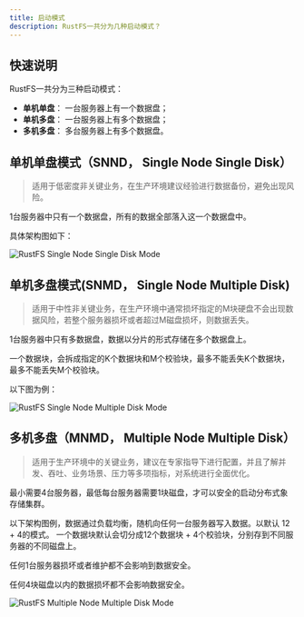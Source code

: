 ```yaml
---
title: 启动模式
description: RustFS一共分为几种启动模式？
---
```



## 快速说明

RustFS一共分为三种启动模式：

- **单机单盘**： 一台服务器上有一个数据盘；
- **单机多盘**： 一台服务器上有多个数据盘；
- **多机多盘**： 多台服务器上有多个数据盘。


## 单机单盘模式（SNND， Single Node Single Disk）

> 适用于低密度非关键业务，在生产环境建议经验进行数据备份，避免出现风险。

1台服务器中只有一个数据盘，所有的数据全部落入这一个数据盘中。

具体架构图如下：

<img src="/images/document/1.jpg" alt="RustFS Single Node Single Disk Mode" />




## 单机多盘模式(SNMD， Single Node Multiple Disk)

> 适用于中性非关键业务，在生产环境中通常损坏指定的M块硬盘不会出现数据风险，若整个服务器损坏或者超过M磁盘损坏，则数据丢失。


1台服务器中只有多数据盘，数据以分片的形式存储在多个数据盘上。

一个数据块，会拆成指定的K个数据块和M个校验块，最多不能丢失K个数据块，最多不能丢失M个校验块。


以下图为例：

<img src="/images/document/2.jpg" alt="RustFS Single Node Multiple Disk Mode" />




## 多机多盘（MNMD， Multiple Node Multiple Disk）

> 适用于生产环境中的关键业务，建议在专家指导下进行配置，并且了解并发、吞吐、业务场景、压力等多项指标，对系统进行全面优化。

最小需要4台服务器，最低每台服务器需要1块磁盘，才可以安全的启动分布式象存储集群。

以下架构图例，数据通过负载均衡，随机向任何一台服务器写入数据。以默认 12 + 4的模式。 一个数据块默认会切分成12个数据块 + 4个校验块，分别存到不同服务器的不同磁盘上。

任何1台服务器损坏或者维护都不会影响到数据安全。

任何4块磁盘以内的数据损坏都不会影响数据安全。


<img src="/images/document/lb.jpg" alt="RustFS Multiple Node Multiple Disk Mode" />











